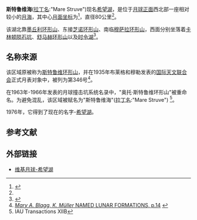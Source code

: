 {{lunar crater data|
 image=Lacus-spei-clem1.jpg|260px|
 caption=现名希望湖|
 latitude=43.0|
 N_or_S=N|
 longitude=65.0|
 E_or_W=E|
 diameter=80公里|
 depth= |
 colong= |
 eponym=1976年更名}}
'''斯特鲁维海'''([[拉丁文|拉丁名]]:"Mare Struve")现名[[希望湖|希望湖]]，是位于[[月球正面|月球正面]]西北部一座相对较小的[[月海|月海]]，其中心[[月面坐标|月面坐标]]为{{Coord|43.0|N|65.0|E|globe:Moon}}<ref name="IAU_data">{{cite web |url=http://planetarynames.wr.usgs.gov/Feature/3218?__fsk=-1691416962 |title=Gazetteer of Planetary Nomenclature |publisher=International Astronomical Union (IAU) Working Group for Planetary System Nomenclature (WGPSN) |accessdate=2010-08-05 |archiveurl=https://www.webcitation.org/67QfpxTc5?url=http://planetarynames.wr.usgs.gov/Feature/3218?__fsk=-1691416962 |archivedate=2012-05-05 |deadurl=yes }}</ref>，直径80公里<ref name="IAU_data"/>。

该湖北靠[[墨丘利环形山|墨丘利环形山]]、东接[[芝诺环形山|芝诺环形山]]、南临[[穆萨拉环形山|穆萨拉环形山]]，西面分别坐落着[[卡林顿陨石坑|卡林顿陨石坑]]、[[舒马赫环形山|舒马赫环形山]]以及[[时湖|时令湖]]<ref name="map">{{cite web |url=http://planetarynames.wr.usgs.gov/images/Lunar/lac_28_lo.pdf |title=Map of the lunar surface |accessdate=2010-08-05 |archiveurl=https://www.webcitation.org/67Q7YnhAz?url=http://planetarynames.wr.usgs.gov/images/Lunar/lac_28_lo.pdf |archivedate=2012-05-04 |deadurl=yes }}</ref>。

==名称来源==
该区域原被称为[[斯特鲁维环形山|斯特鲁维环形山]]，并在1935年布莱格和穆勒发表的[[国际天文联合会|国际天文联合会]]正式月表对象中，被列为第346号<ref>[http://www.dli.ernet.in/data/upload/0013/592/PTIFF/00000026.tif ''Mary A. Blagg'', ''K. Müller'' NAMED LUNAR FORMATIONS, p.14] {{webarchive|url=https://web.archive.org/web/20150923215457/http://www.dli.ernet.in/data/upload/0013/592/PTIFF/00000026.tif |date=2015-09-23 }}</ref>。

在1963年-1966年发表的月球撞击坑系统名录中，"奥托·斯特鲁维环形山"被重命名。为避免混乱，该区域被赋名为"斯特鲁维海"([[拉丁文|拉丁名]]:"Mare Struve") <ref>IAU Transactions XIIB</ref>。

1976年，它得到了现在的名字-[[希望湖|希望湖]]。

==参考文献==
{{reflist}}

==外部链接==
* [http://the-moon.wikispaces.com/Lacus+Spei 维基月球-希望湖] {{Wayback|url=http://the-moon.wikispaces.com/Lacus+Spei |date=20180530154219 }}

{{astro-stub}}

{{月海}}